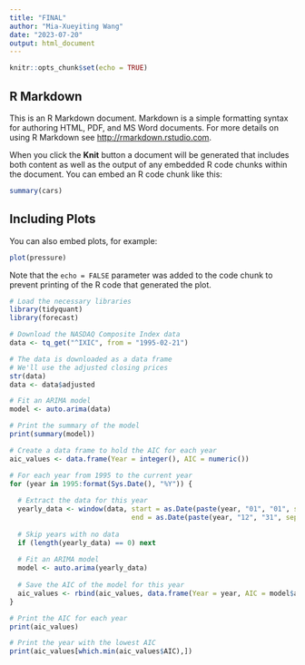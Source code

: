 ```yaml
---
title: "FINAL"
author: "Mia-Xueyiting Wang"
date: "2023-07-20"
output: html_document
---
```


```r
knitr::opts_chunk$set(echo = TRUE)
```

## R Markdown

This is an R Markdown document. Markdown is a simple formatting syntax for authoring HTML, PDF, and MS Word documents. For more details on using R Markdown see <http://rmarkdown.rstudio.com>.

When you click the **Knit** button a document will be generated that includes both content as well as the output of any embedded R code chunks within the document. You can embed an R code chunk like this:

```r
summary(cars)
```

## Including Plots

You can also embed plots, for example:

```r
plot(pressure)
```

Note that the `echo = FALSE` parameter was added to the code chunk to prevent printing of the R code that generated the plot.

```r
# Load the necessary libraries
library(tidyquant)
library(forecast)

# Download the NASDAQ Composite Index data
data <- tq_get("^IXIC", from = "1995-02-21")

# The data is downloaded as a data frame
# We'll use the adjusted closing prices
str(data)
data <- data$adjusted

# Fit an ARIMA model
model <- auto.arima(data)

# Print the summary of the model
print(summary(model))

# Create a data frame to hold the AIC for each year
aic_values <- data.frame(Year = integer(), AIC = numeric())

# For each year from 1995 to the current year
for (year in 1995:format(Sys.Date(), "%Y")) {
  
  # Extract the data for this year
  yearly_data <- window(data, start = as.Date(paste(year, "01", "01", sep = "-")),
                              end = as.Date(paste(year, "12", "31", sep = "-")))
  
  # Skip years with no data
  if (length(yearly_data) == 0) next
  
  # Fit an ARIMA model
  model <- auto.arima(yearly_data)
  
  # Save the AIC of the model for this year
  aic_values <- rbind(aic_values, data.frame(Year = year, AIC = model$aic))
}

# Print the AIC for each year
print(aic_values)

# Print the year with the lowest AIC
print(aic_values[which.min(aic_values$AIC),])
```

